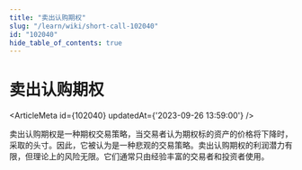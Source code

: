 ```yaml
---
title: "卖出认购期权"
slug: "/learn/wiki/short-call-102040"
id: "102040"
hide_table_of_contents: true
---
```



# 卖出认购期权

<ArticleMeta id={102040} updatedAt={'2023-09-26 13:59:00'} />
<div className='border-solid border-b border-t-0 my-4 border-[var(--ifm-color-gray-300)]' />

卖出认购期权是一种期权交易策略，当交易者认为期权标的资产的价格将下降时，采取的头寸。因此，它被认为是一种悲观的交易策略。卖出认购期权的利润潜力有限，但理论上的风险无限。它们通常只由经验丰富的交易者和投资者使用。
